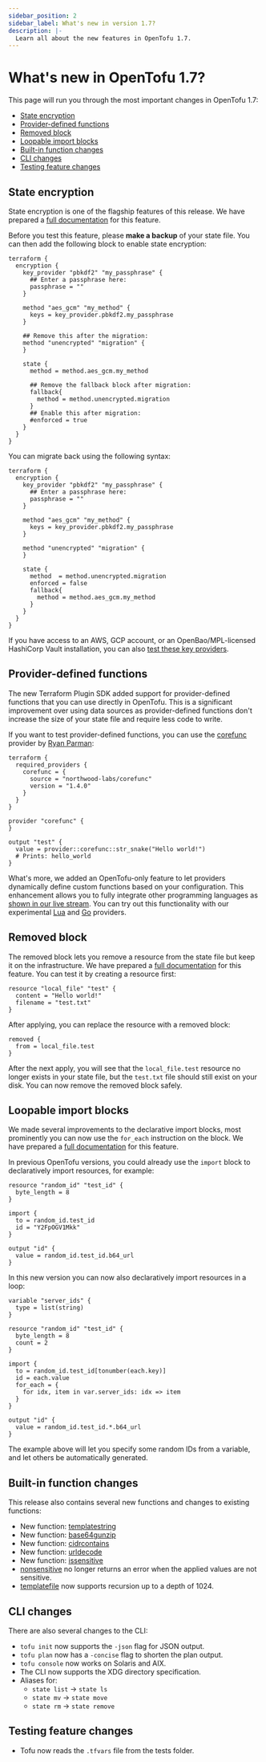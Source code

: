 ```yaml
---
sidebar_position: 2
sidebar_label: What's new in version 1.7?
description: |-
  Learn all about the new features in OpenTofu 1.7.
---
```


# What's new in OpenTofu 1.7?

This page will run you through the most important changes in OpenTofu 1.7:

- [State encryption](#state-encryption)
- [Provider-defined functions](#provider-defined-functions)
- [Removed block](#removed-block)
- [Loopable import blocks](#loopable-import-blocks)
- [Built-in function changes](#built-in-function-changes)
- [CLI changes](#cli-changes)
- [Testing feature changes](#testing-feature-changes)

## State encryption

State encryption is one of the flagship features of this release. We have prepared a [full documentation](../language/state/encryption.mdx) for this feature.

Before you test this feature, please **make a backup** of your state file. You can then add the following block to enable state encryption:

```hcl
terraform {
  encryption {
    key_provider "pbkdf2" "my_passphrase" {
      ## Enter a passphrase here:
      passphrase = ""
    }

    method "aes_gcm" "my_method" {
      keys = key_provider.pbkdf2.my_passphrase
    }

    ## Remove this after the migration:
    method "unencrypted" "migration" {
    }

    state {
      method = method.aes_gcm.my_method

      ## Remove the fallback block after migration:
      fallback{
        method = method.unencrypted.migration
      }
      ## Enable this after migration:
      #enforced = true
    }
  }
}
```

You can migrate back using the following syntax:

```hcl
terraform {
  encryption {
    key_provider "pbkdf2" "my_passphrase" {
      ## Enter a passphrase here:
      passphrase = ""
    }

    method "aes_gcm" "my_method" {
      keys = key_provider.pbkdf2.my_passphrase
    }

    method "unencrypted" "migration" {
    }

    state {
      method  = method.unencrypted.migration
      enforced = false
      fallback{
        method = method.aes_gcm.my_method
      }
    }
  }
}
```

If you have access to an AWS, GCP account, or an OpenBao/MPL-licensed HashiCorp Vault installation, you can also [test these key providers](../language/state/encryption.mdx#key-providers).

## Provider-defined functions

The new Terraform Plugin SDK added support for provider-defined functions that you can use directly in OpenTofu. This is a significant improvement over using data sources as provider-defined functions don't increase the size of your state file and require less code to write.

If you want to test provider-defined functions, you can use the [corefunc](https://library.tf/providers/northwood-labs/corefunc/latest) provider by [Ryan Parman](https://github.com/skyzyx):

```hcl
terraform {
  required_providers {
    corefunc = {
      source = "northwood-labs/corefunc"
      version = "1.4.0"
    }
  }
}

provider "corefunc" {
}

output "test" {
  value = provider::corefunc::str_snake("Hello world!")
  # Prints: hello_world
}
```

What's more, we added an OpenTofu-only feature to let providers dynamically define custom functions based on your configuration. This enhancement allows you to fully integrate other programming languages as [shown in our live stream](https://www.youtube.com/watch?v=6OXBv0MYalY). You can try out this functionality with our experimental [Lua](https://github.com/opentofu/terraform-provider-lua) and [Go](https://github.com/opentofu/terraform-provider-go) providers.

## Removed block

The removed block lets you remove a resource from the state file but keep it on the infrastructure. We have prepared a [full documentation](../language/resources/syntax.mdx#removing-resources) for this feature. You can test it by creating a resource first:

```hcl
resource "local_file" "test" {
  content = "Hello world!"
  filename = "test.txt"
}
```

After applying, you can replace the resource with a removed block:

```hcl
removed {
  from = local_file.test
}
```

After the next apply, you will see that the `local_file.test` resource no longer exists in your state file, but the `test.txt` file should still exist on your disk. You can now remove the removed block safely.

## Loopable import blocks

We made several improvements to the declarative import blocks, most prominently you can now use the `for_each` instruction on the block. We have prepared a [full documentation](../language/import/index.mdx#importing-multiple-resources) for this feature.

In previous OpenTofu versions, you could already use the `import` block to declaratively import resources, for example:

```hcl
resource "random_id" "test_id" {
  byte_length = 8
}

import {
  to = random_id.test_id
  id = "Y2FpOGV1Mkk"
}

output "id" {
  value = random_id.test_id.b64_url
}
```

In this new version you can now also declaratively import resources in a loop:

```hcl
variable "server_ids" {
  type = list(string)
}

resource "random_id" "test_id" {
  byte_length = 8
  count = 2
}

import {
  to = random_id.test_id[tonumber(each.key)]
  id = each.value
  for_each = {
    for idx, item in var.server_ids: idx => item
  }
}

output "id" {
  value = random_id.test_id.*.b64_url
}
```

The example above will let you specify some random IDs from a variable, and let others be automatically generated.

## Built-in function changes

This release also contains several new functions and changes to existing functions:

- New function: [templatestring](../language/functions/templatestring.mdx)
- New function: [base64gunzip](../language/functions/base64gunzip.mdx)
- New function: [cidrcontains](../language/functions/cidrcontains.mdx)
- New function: [urldecode](../language/functions/urldecode.mdx)
- New function: [issensitive](../language/functions/issensitive.mdx)
- [nonsensitive](../language/functions/nonsensitive.mdx) no longer returns an error when the applied values are not sensitive.
- [templatefile](../language/functions/templatefile.mdx) now supports recursion up to a depth of 1024.

## CLI changes

There are also several changes to the CLI:

- `tofu init` now supports the `-json` flag for JSON output.
- `tofu plan` now has a `-concise` flag to shorten the plan output.
- `tofu console` now works on Solaris and AIX.
- The CLI now supports the XDG directory specification.
- Aliases for:
    - `state list` &rarr; `state ls`
    - `state mv` &rarr; `state move`
    - `state rm` &rarr; `state remove`

## Testing feature changes

- Tofu now reads the `.tfvars` file from the tests folder.
